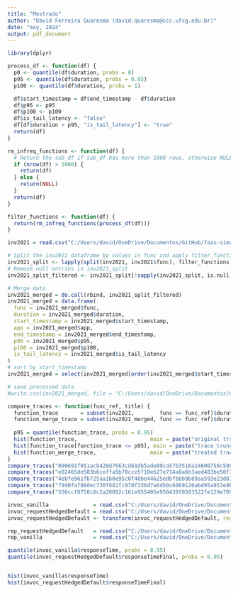 ```yaml
---
title: "Mestrado"
author: "David Ferreira Quaresma (david.quaresma@ccc.ufcg.edu.br)"
date: "may, 2024"
output: pdf_document
---
```


```r
library(dplyr)

process_df <- function(df) {
  p0 <- quantile(df$duration, probs = 0)
  p95 <- quantile(df$duration, probs = 0.95)
  p100 <- quantile(df$duration, probs = 1)

  df$start_timestamp = df$end_timestamp - df$duration
  df$p95 <- p95
  df$p100 <- p100
  df$is_tail_latency <- "false"
  df[df$duration > p95, "is_tail_latency"] <- "true"
  return(df)
}

rm_infreq_functions <- function(df) {
  # Return the sub_df if sub_df has more than 1000 rows, otherwise NULL
  if (nrow(df) > 1000) {
    return(df)
  } else {
    return(NULL)
  }
  return(df)
}

filter_functions <- function(df) {
  return(rm_infreq_functions(process_df(df)))
}
```

```r
inv2021 = read.csv("C:/Users/david/OneDrive/Documentos/GitHub/faas-simulator/azure/AzureFunctionsInvocationTraceForTwoWeeksJan2021.csv", header = TRUE)

# Split the inv2021 dataframe by values in func and apply filter_functions to each sub-dataframe
inv2021_split <- lapply(split(inv2021, inv2021$func), filter_functions)
# Remove null entries in inv2021_split
inv2021_split_filtered <- inv2021_split[!sapply(inv2021_split, is.null)]

# Merge data 
inv2021_merged = do.call(rbind, inv2021_split_filtered)
inv2021_merged = data.frame(
  func = inv2021_merged$func,
  duration = inv2021_merged$duration,
  start_timestamp = inv2021_merged$start_timestamp,
  app = inv2021_merged$app,
  end_timestamp = inv2021_merged$end_timestamp,
  p95 = inv2021_merged$p95,
  p100 = inv2021_merged$p100,
  is_tail_latency = inv2021_merged$is_tail_latency
)
# sort by start_timestamp
inv2021_merged = select(inv2021_merged[order(inv2021_merged$start_timestamp),], app, func, start_timestamp, duration, end_timestamp, p95, p100,is_tail_latency)

# save processed data
#write.csv(inv2021_merged, file = "C:/Users/david/OneDrive/Documentos/GitHub/faas-simulator/azure/inv2021-processed.csv", row.names = FALSE)
```

```r
compare_traces <- function(func_ref, title) {
  function_trace       = subset(inv2021,        func == func_ref)$duration
  function_merge_trace = subset(inv2021_merged, func == func_ref)$duration
  
  p95 = quantile(function_trace, probs = 0.95)
  hist(function_trace,                       main = paste("original trace: ",         title, sep=" "), xlab = "Duration")
  hist(function_trace[function_trace <= p95], main = paste("trace truncated at p95: ", title, sep=" "), xlab = "Duration")
  hist(function_merge_trace,                 main = paste("treated trace: ",          title, sep=" "), xlab = "Duration")
}
compare_traces("090691f051acb420d7663cd61db5ade89ca57b3516a14600758c5003015f4d42", "function with suffix 4d42")
compare_traces("e02465de583b6ceffa5b78cce5f10eb27e714a8a6b3aed483be50f30a924071f", "function with suffix 071f")
compare_traces("4ebfe961fb725aa1b0e95c0f40be44625edbfbbb9b89aa593e23d81211eb3e87", "function with suffix 3e87")
compare_traces("7940faf88dec730f882fc978f336d7a6db0c6069120abd95a953e9bfc988aecd", "function with suffix aecd")
compare_traces("556ccf8758c8c2a20082c161e955405e950439f0503522fe129e709a5dc0e58f", "function with suffix e58f")
```


```r
invoc_vanilla              = read.csv("C:/Users/david/OneDrive/Documentos/GitHub/faas-simulator/vanilla-invocations.csv", header = TRUE)
invoc_requestHedgedDefault = read.csv("C:/Users/david/OneDrive/Documentos/GitHub/faas-simulator/RequestHedgingDefault-invocations.csv", header = TRUE)
invoc_requestHedgedDefault <- transform(invoc_requestHedgedDefault, responseTimeFinal = pmin(responseTime, rHresponseTime))

rep_requestHedgedDefault   = read.csv("C:/Users/david/OneDrive/Documentos/GitHub/faas-simulator/RequestHedgingDefault-replicas.csv", header = TRUE)
rep_vanilla                = read.csv("C:/Users/david/OneDrive/Documentos/GitHub/faas-simulator/vanilla-replicas.csv", header = TRUE)

quantile(invoc_vanilla$responseTime, probs = 0.95)
quantile(invoc_requestHedgedDefault$responseTimeFinal, probs = 0.95)


hist(invoc_vanilla$responseTime)
hist(invoc_requestHedgedDefault$responseTimeFinal)

```

